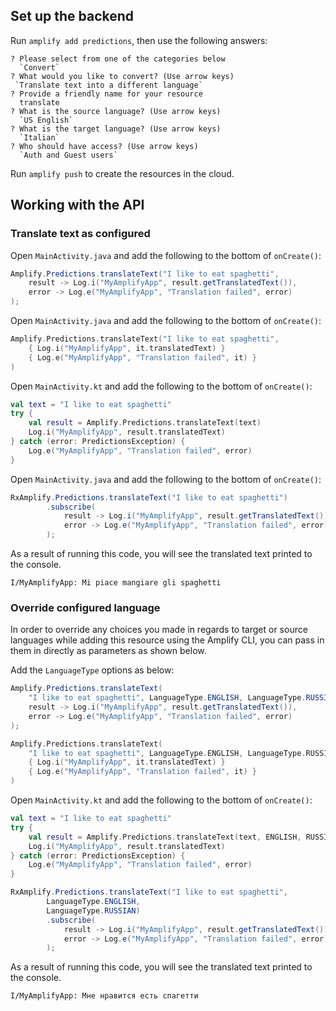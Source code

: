 ## Set up the backend

Run `amplify add predictions`, then use the following answers:

```console
? Please select from one of the categories below
  `Convert`
? What would you like to convert? (Use arrow keys)
 `Translate text into a different language`
? Provide a friendly name for your resource
  translate
? What is the source language? (Use arrow keys)
  `US English`
? What is the target language? (Use arrow keys)
  `Italian`
? Who should have access? (Use arrow keys)
  `Auth and Guest users`
```

Run `amplify push` to create the resources in the cloud.

## Working with the API

### Translate text as configured

<BlockSwitcher>
<Block name="Java">

Open `MainActivity.java` and add the following to the bottom of `onCreate()`:

```java
Amplify.Predictions.translateText("I like to eat spaghetti",
    result -> Log.i("MyAmplifyApp", result.getTranslatedText()),
    error -> Log.e("MyAmplifyApp", "Translation failed", error)
);
```

</Block>
<Block name="Kotlin - Callbacks">

Open `MainActivity.java` and add the following to the bottom of `onCreate()`:

```kotlin
Amplify.Predictions.translateText("I like to eat spaghetti",
    { Log.i("MyAmplifyApp", it.translatedText) }
    { Log.e("MyAmplifyApp", "Translation failed", it) }
)
```

</Block>
<Block name="Kotlin - Coroutines (Beta)">

Open `MainActivity.kt` and add the following to the bottom of `onCreate()`:

```kotlin
val text = "I like to eat spaghetti"
try {
    val result = Amplify.Predictions.translateText(text)
    Log.i("MyAmplifyApp", result.translatedText)
} catch (error: PredictionsException) {
    Log.e("MyAmplifyApp", "Translation failed", error)
}
```

</Block>
<Block name="RxJava">

Open `MainActivity.java` and add the following to the bottom of `onCreate()`:

```java
RxAmplify.Predictions.translateText("I like to eat spaghetti")
        .subscribe(
            result -> Log.i("MyAmplifyApp", result.getTranslatedText()),
            error -> Log.e("MyAmplifyApp", "Translation failed", error)
        );
```

</Block>
</BlockSwitcher>

As a result of running this code, you will see the translated text printed to the console.

```console
I/MyAmplifyApp: Mi piace mangiare gli spaghetti
```

### Override configured language

In order to override any choices you made in regards to target or source languages while adding this resource using the Amplify CLI, you can pass in them in directly as parameters as shown below.

Add the `LanguageType` options as below:

<BlockSwitcher>
<Block name="Java">

```java
Amplify.Predictions.translateText(
    "I like to eat spaghetti", LanguageType.ENGLISH, LanguageType.RUSSIAN,
    result -> Log.i("MyAmplifyApp", result.getTranslatedText()),
    error -> Log.e("MyAmplifyApp", "Translation failed", error)
);
```

</Block>
<Block name="Kotlin - Callbacks">

```kotlin
Amplify.Predictions.translateText(
    "I like to eat spaghetti", LanguageType.ENGLISH, LanguageType.RUSSIAN,
    { Log.i("MyAmplifyApp", it.translatedText) }
    { Log.e("MyAmplifyApp", "Translation failed", it) }
)
```

</Block>
<Block name="Kotlin - Coroutines (Beta)">

Open `MainActivity.kt` and add the following to the bottom of `onCreate()`:

```kotlin
val text = "I like to eat spaghetti"
try {
    val result = Amplify.Predictions.translateText(text, ENGLISH, RUSSIAN)
    Log.i("MyAmplifyApp", result.translatedText)
} catch (error: PredictionsException) {
    Log.e("MyAmplifyApp", "Translation failed", error)
}
```

</Block>
<Block name="RxJava">

```java
RxAmplify.Predictions.translateText("I like to eat spaghetti",
        LanguageType.ENGLISH,
        LanguageType.RUSSIAN)
        .subscribe(
            result -> Log.i("MyAmplifyApp", result.getTranslatedText()),
            error -> Log.e("MyAmplifyApp", "Translation failed", error)
        );
```

</Block>
</BlockSwitcher>

As a result of running this code, you will see the translated text printed to the console.

```console
I/MyAmplifyApp: Мне нравится есть спагетти
```
